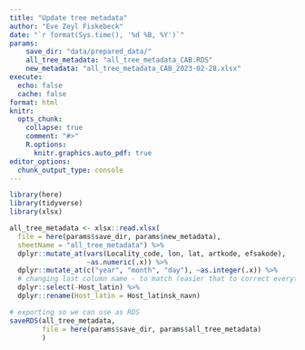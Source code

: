 ```yaml
---
title: "Update tree metadata" 
author: "Eve Zeyl Fiskebeck"
date: "`r format(Sys.time(), '%d %B, %Y')`"
params:
    save_dir: "data/prepared_data/"
    all_tree_metadata: "all_tree_metadata_CAB.RDS"
    new_metadata: "all_tree_metadata_CAB_2023-02-28.xlsx"
execute: 
  echo: false
  cache: false
format: html
knitr:
  opts_chunk: 
    collapse: true
    comment: "#>" 
    R.options:
      knitr.graphics.auto_pdf: true
editor_options: 
  chunk_output_type: console
---
```


```r
library(here)
library(tidyverse)
library(xlsx)
```


```r
all_tree_metadata <- xlsx::read.xlsx(
  file = here(params$save_dir, params$new_metadata),
  sheetName = "all_tree_metadata") %>%
  dplyr::mutate_at(vars(Locality_code, lon, lat, artkode, efsakode), 
                   ~as.numeric(.x)) %>%
  dplyr::mutate_at(c("year", "month", "day"), ~as.integer(.x)) %>%
  # changing last column name - to match (easier that to correct everything)
  dplyr::select(-Host_latin) %>%
  dplyr::rename(Host_latin = Host_latinsk_navn) 

# exporting so we can use as RDS 
saveRDS(all_tree_metadata,
        file = here(params$save_dir, params$all_tree_metadata)
        )
```

